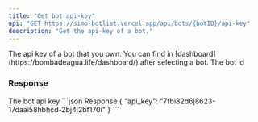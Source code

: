 ```yaml
---
title: "Get bot api-key"
api: "GET https://simo-botlist.vercel.app/api/bots/{botID}/api-key"
description: "Get the api-key of a bot."
---
```


<ParamField header="Authorization" type="string" placeholder="API KEY" required>
  The api key of a bot that you own. You can find in [dashboard](https://bombadeagua.life/dashboard/) after selecting a bot.
</ParamField>
<ParamField type="string" path="botID" required>
  The bot id
</ParamField>

### Response

<ResponseField name="Api key" type="string">
    The bot api key
</ResponseField>


<ResponseExample>
```json Response
{
  "api_key": "7fbi82d6j8623-17daai58hbhcd-2bj4j2bf170i"
}
```
</ResponseExample>